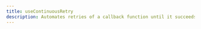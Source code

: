 ---
title: useContinuousRetry
description: Automates retries of a callback function until it succeeds with useContinuousRetry
---

<ComponentPreview name="hooks/use-continuous-retry" />